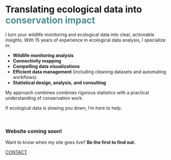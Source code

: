 # Translating ecological data into [conservation impact]{style="color: #4b8f8d;"}

I turn your wildlife monitoring and ecological data into clear, actionable insights. With 15 years of experience in ecological data analysis, I specialize in:

-   **Wildlife monitoring analysis**
-   **Connectivity mapping**
-   **Compelling data visualizations**
-   **Efficient data management** (including cleaning datasets and automating workflows)
-   **Statistical design, analysis, and consulting**

My approach combines combines rigorous statistics with a practical understanding of conservation work.

If ecological data is slowing you down, I'm here to help.

<br>

### Website coming soon!

Want to know when my site goes live? **Be the first to find out.**

<a class="card-contact" href="mailto:hello@pisaster.com?subject=Website%20inquiry">CONTACT</a>
